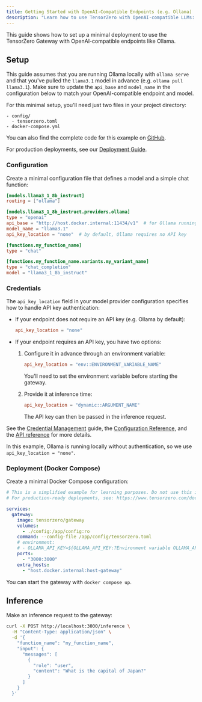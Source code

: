 ```yaml
---
title: Getting Started with OpenAI-Compatible Endpoints (e.g. Ollama)
description: "Learn how to use TensorZero with OpenAI-compatible LLMs: open-source gateway, observability, optimization, evaluations, and experimentation."
---
```



This guide shows how to set up a minimal deployment to use the TensorZero Gateway with OpenAI-compatible endpoints like Ollama.

## Setup

This guide assumes that you are running Ollama locally with `ollama serve` and that you've pulled the `llama3.1` model in advance (e.g. `ollama pull llama3.1`).
Make sure to update the `api_base` and `model_name` in the configuration below to match your OpenAI-compatible endpoint and model.

For this minimal setup, you'll need just two files in your project directory:

```
- config/
  - tensorzero.toml
- docker-compose.yml
```

<Tip>

You can also find the complete code for this example on [GitHub](https://github.com/tensorzero/tensorzero/tree/main/examples/guides/providers/openai-compatible).

</Tip>

For production deployments, see our [Deployment Guide](/docs/gateway/deployment/).

### Configuration

Create a minimal configuration file that defines a model and a simple chat function:

```toml title="config/tensorzero.toml"
[models.llama3_1_8b_instruct]
routing = ["ollama"]

[models.llama3_1_8b_instruct.providers.ollama]
type = "openai"
api_base = "http://host.docker.internal:11434/v1"  # for Ollama running locally on the host
model_name = "llama3.1"
api_key_location = "none"  # by default, Ollama requires no API key

[functions.my_function_name]
type = "chat"

[functions.my_function_name.variants.my_variant_name]
type = "chat_completion"
model = "llama3_1_8b_instruct"
```

### Credentials

The `api_key_location` field in your model provider configuration specifies how to handle API key authentication:

- If your endpoint does not require an API key (e.g. Ollama by default):

  ```toml
  api_key_location = "none"
  ```

- If your endpoint requires an API key, you have two options:
  1. Configure it in advance through an environment variable:

     ```toml
     api_key_location = "env::ENVIRONMENT_VARIABLE_NAME"
     ```

     You'll need to set the environment variable before starting the gateway.

  2. Provide it at inference time:
     ```toml
     api_key_location = "dynamic::ARGUMENT_NAME"
     ```
     The API key can then be passed in the inference request.

See the [Credential Management](/docs/gateway/guides/credential-management/) guide, the [Configuration Reference](/docs/gateway/configuration-reference/), and the [API reference](/docs/gateway/api-reference/inference-openai-compatible/) for more details.

In this example, Ollama is running locally without authentication, so we use `api_key_location = "none"`.

### Deployment (Docker Compose)

Create a minimal Docker Compose configuration:

```yaml title="docker-compose.yml"
# This is a simplified example for learning purposes. Do not use this in production.
# For production-ready deployments, see: https://www.tensorzero.com/docs/gateway/deployment

services:
  gateway:
    image: tensorzero/gateway
    volumes:
      - ./config:/app/config:ro
    command: --config-file /app/config/tensorzero.toml
    # environment:
    # - OLLAMA_API_KEY=${OLLAMA_API_KEY:?Environment variable OLLAMA_API_KEY must be set.} // not necessary for this example
    ports:
      - "3000:3000"
    extra_hosts:
      - "host.docker.internal:host-gateway"
```

You can start the gateway with `docker compose up`.

## Inference

Make an inference request to the gateway:

```bash
curl -X POST http://localhost:3000/inference \
  -H "Content-Type: application/json" \
  -d '{
    "function_name": "my_function_name",
    "input": {
      "messages": [
        {
          "role": "user",
          "content": "What is the capital of Japan?"
        }
      ]
    }
  }'
```
